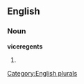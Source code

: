 
==English==

===Noun===
'''viceregents'''

# {{plural of|[[viceregent]]}}

[[Category:English plurals]]